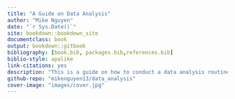 ```yaml
--- 
title: "A Guide on Data Analysis"
author: "Mike Nguyen"
date: "`r Sys.Date()`"
site: bookdown::bookdown_site
documentclass: book
output: bookdown::gitbook
bibliography: [book.bib, packages.bib,references.bib]
biblio-style: apalike
link-citations: yes
description: "This is a guide on how to conduct a data analysis routine"
github-repo: "mikenguyen13/data_analysis"
cover-image: "images/cover.jpg"
---
```

